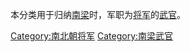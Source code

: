 本分类用于归纳[[南梁|南梁]]时，军职为[[將軍_(中國古代)|将军]]的[[武官|武官]]。

[[Category:南北朝将军|Category:南北朝将军]]
[[Category:南梁武官|Category:南梁武官]]